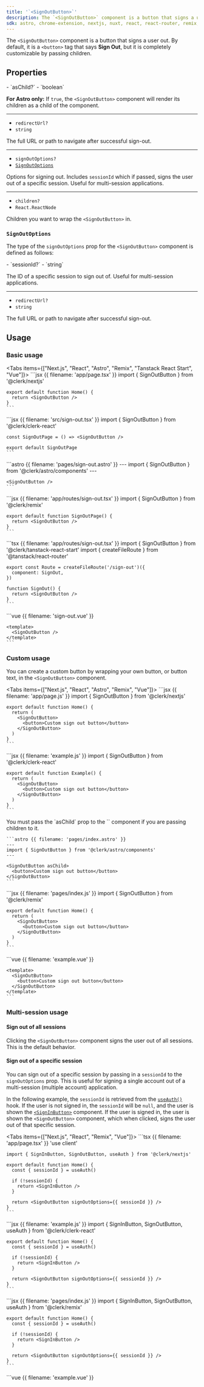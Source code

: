 ```yaml
---
title: '`<SignOutButton>`'
description: The `<SignOutButton>` component is a button that signs a user out.
sdk: astro, chrome-extension, nextjs, nuxt, react, react-router, remix, tanstack-react-start, vue
---
```


The `<SignOutButton>` component is a button that signs a user out. By default, it is a `<button>` tag that says **Sign Out**, but it is completely customizable by passing children.

## Properties

<Properties>
  - `asChild?`
  - `boolean`

  **For Astro only:** If `true`, the `<SignOutButton>` component will render its children as a child of the component.

  ---

  - `redirectUrl?`
  - `string`

  The full URL or path to navigate after successful sign-out.

  ---

  - `signOutOptions?`
  - [`SignOutOptions`](#sign-out-options)

  Options for signing out. Includes `sessionId` which if passed, signs the user out of a specific session. Useful for multi-session applications.

  ---

  - `children?`
  - `React.ReactNode`

  Children you want to wrap the `<SignOutButton>` in.
</Properties>

### `SignOutOptions`

The type of the `signOutOptions` prop for the `<SignOutButton>` component is defined as follows:

<Properties>
  - `sessionId?`
  - `string`

  The ID of a specific session to sign out of. Useful for multi-session applications.

  ---

  - `redirectUrl?`
  - `string`

  The full URL or path to navigate after successful sign-out.
</Properties>

## Usage

### Basic usage

<Tabs items={["Next.js", "React", "Astro", "Remix", "Tanstack React Start", "Vue"]}>
  <Tab>
    ```jsx {{ filename: 'app/page.tsx' }}
    import { SignOutButton } from '@clerk/nextjs'

    export default function Home() {
      return <SignOutButton />
    }
    ```
  </Tab>

  <Tab>
    ```jsx {{ filename: 'src/sign-out.tsx' }}
    import { SignOutButton } from '@clerk/clerk-react'

    const SignOutPage = () => <SignOutButton />

    export default SignOutPage
    ```
  </Tab>

  <Tab>
    ```astro {{ filename: 'pages/sign-out.astro' }}
    ---
    import { SignOutButton } from '@clerk/astro/components'
    ---

    <SignOutButton />
    ```
  </Tab>

  <Tab>
    ```jsx {{ filename: 'app/routes/sign-out.tsx' }}
    import { SignOutButton } from '@clerk/remix'

    export default function SignOutPage() {
      return <SignOutButton />
    }
    ```
  </Tab>

  <Tab>
    ```tsx {{ filename: 'app/routes/sign-out.tsx' }}
    import { SignOutButton } from '@clerk/tanstack-react-start'
    import { createFileRoute } from '@tanstack/react-router'

    export const Route = createFileRoute('/sign-out')({
      component: SignOut,
    })

    function SignOut() {
      return <SignOutButton />
    }
    ```
  </Tab>

  <Tab>
    ```vue {{ filename: 'sign-out.vue' }}
    <script setup>
    import { SignOutButton } from '@clerk/vue'
    </script>

    <template>
      <SignOutButton />
    </template>
    ```
  </Tab>
</Tabs>

### Custom usage

You can create a custom button by wrapping your own button, or button text, in the `<SignOutButton>` component.

<Tabs items={["Next.js", "React", "Astro", "Remix", "Vue"]}>
  <Tab>
    ```jsx {{ filename: 'app/page.js' }}
    import { SignOutButton } from '@clerk/nextjs'

    export default function Home() {
      return (
        <SignOutButton>
          <button>Custom sign out button</button>
        </SignOutButton>
      )
    }
    ```
  </Tab>

  <Tab>
    ```jsx {{ filename: 'example.js' }}
    import { SignOutButton } from '@clerk/clerk-react'

    export default function Example() {
      return (
        <SignOutButton>
          <button>Custom sign out button</button>
        </SignOutButton>
      )
    }
    ```
  </Tab>

  <Tab>
    You must pass the `asChild` prop to the `<SignOutButton>` component if you are passing children to it.

    ```astro {{ filename: 'pages/index.astro' }}
    ---
    import { SignOutButton } from '@clerk/astro/components'
    ---

    <SignOutButton asChild>
      <button>Custom sign out button</button>
    </SignOutButton>
    ```
  </Tab>

  <Tab>
    ```jsx {{ filename: 'pages/index.js' }}
    import { SignOutButton } from '@clerk/remix'

    export default function Home() {
      return (
        <SignOutButton>
          <button>Custom sign out button</button>
        </SignOutButton>
      )
    }
    ```
  </Tab>

  <Tab>
    ```vue {{ filename: 'example.vue' }}
    <script setup>
    import { SignOutButton } from '@clerk/vue'
    </script>

    <template>
      <SignOutButton>
        <button>Custom sign out button</button>
      </SignOutButton>
    </template>
    ```
  </Tab>
</Tabs>

### Multi-session usage

#### Sign out of all sessions

Clicking the `<SignOutButton>` component signs the user out of all sessions. This is the default behavior.

#### Sign out of a specific session

You can sign out of a specific session by passing in a `sessionId` to the `signOutOptions` prop. This is useful for signing a single account out of a multi-session (multiple account) application.

In the following example, the `sessionId` is retrieved from the [`useAuth()`](/docs/hooks/use-auth) hook. If the user is not signed in, the `sessionId` will be `null`, and the user is shown the [`<SignInButton>`](/docs/components/unstyled/sign-in-button) component. If the user is signed in, the user is shown the `<SignOutButton>` component, which when clicked, signs the user out of that specific session.

<Tabs items={["Next.js", "React", "Remix", "Vue"]}>
  <Tab>
    ```tsx {{ filename: 'app/page.tsx' }}
    'use client'

    import { SignInButton, SignOutButton, useAuth } from '@clerk/nextjs'

    export default function Home() {
      const { sessionId } = useAuth()

      if (!sessionId) {
        return <SignInButton />
      }

      return <SignOutButton signOutOptions={{ sessionId }} />
    }
    ```
  </Tab>

  <Tab>
    ```jsx {{ filename: 'example.js' }}
    import { SignInButton, SignOutButton, useAuth } from '@clerk/clerk-react'

    export default function Home() {
      const { sessionId } = useAuth()

      if (!sessionId) {
        return <SignInButton />
      }

      return <SignOutButton signOutOptions={{ sessionId }} />
    }
    ```
  </Tab>

  <Tab>
    ```jsx {{ filename: 'pages/index.js' }}
    import { SignInButton, SignOutButton, useAuth } from '@clerk/remix'

    export default function Home() {
      const { sessionId } = useAuth()

      if (!sessionId) {
        return <SignInButton />
      }

      return <SignOutButton signOutOptions={{ sessionId }} />
    }
    ```
  </Tab>

  <Tab>
    ```vue {{ filename: 'example.vue' }}
    <script setup>
    import { SignInButton, SignOutButton, useAuth } from '@clerk/vue'

    const { sessionId } = useAuth()
    </script>

    <template>
      <SignInButton v-if="!sessionId" />
      <SignOutButton v-else :sign-out-options="{ sessionId }" />
    </template>
    ```
  </Tab>
</Tabs>
